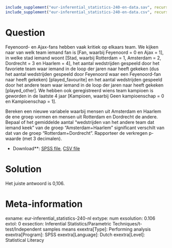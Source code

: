 ```r
include_supplement("eur-inferential_statistics-240-en-data.sav", recursive = TRUE)
include_supplement("eur-inferential_statistics-240-en-data.csv", recursive = TRUE)
```

Question
========
Feyenoord- en Ajax-fans hebben vaak kritiek op elkaars team. We kijken naar van welk team iemand fan is [Fan, waarbij Feyenoord = 0 en Ajax = 1], in welke stad iemand woont [Stad, waarbij Rotterdam = 1, Amsterdam = 2, Dordrecht = 3 en Haarlem = 4], het aantal wedstrijden gespeeld door het favoriete team waar iemand in de loop der jaren naar heeft gekeken (dus het aantal wedstrijden gespeeld door Feyenoord waar een Feyenoord-fan naar heeft gekeken) [played_favourite] en het aantal wedstrijden gespeeld door het andere team waar iemand in de loop der jaren naar heeft gekeken [played_other]. We hebben ook geregistreerd wiens team kampioen is geworden in de laatste 4 jaar [Kampioen, waarbij Geen kampioenschap = 0 en Kampioenschap = 1].

Bereken een nieuwe variabele waarbij mensen uit Amsterdam en Haarlem de ene groep vormen en mensen uit Rotterdam en Dordrecht de andere. Bepaal of het gemiddelde aantal "wedstrijden van het andere team dat iemand keek" van de groep "Amsterdam+Haarlem" significant verschilt van dat van de groep "Rotterdam+Dordrecht". Rapporteer de verkregen p-waarde (met 3 decimalen).

* Download**: [SPSS file](inferential_statistics-240-en-data.sav), [CSV file](inferential_statistics-240-en-data.csv)


Solution
========
Het juiste antwoord is 0,106.

Meta-information
================
exname: eur-inferential_statistics-240-nl
extype: num
exsolution: 0.106
extol: 0
exsection: Inferential Statistics/Parametric Techniques/t-test/Independent samples means
exextra[Type]: Performing analysis
exextra[Program]: SPSS
exextra[Language]: Dutch
exextra[Level]: Statistical Literacy
